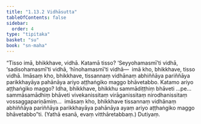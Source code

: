```yaml
---
title: "1.13.2 Vidhāsutta"
tableOfContents: false
sidebar:
  order: 4
type: "tipitaka"
basket: "su"
book: "sn-maha"
---
```



<DynamicBreadcrumb />

<Division number="162" book="sn-maha">

<Paragraph number="312" book="sn-maha">
“Tisso imā, bhikkhave, vidhā. Katamā tisso? ‘Seyyohamasmī’ti vidhā, ‘sadisohamasmī’ti vidhā, ‘hīnohamasmī’ti vidhā—  imā kho, bhikkhave, tisso vidhā. Imāsaṃ kho, bhikkhave, tissannaṃ vidhānaṃ abhiññāya pariññāya parikkhayāya pahānāya ariyo aṭṭhaṅgiko maggo bhāvetabbo. Katamo ariyo aṭṭhaṅgiko maggo? Idha, bhikkhave, bhikkhu sammādiṭṭhiṃ bhāveti …pe…  sammāsamādhiṃ bhāveti vivekanissitaṃ virāganissitaṃ nirodhanissitaṃ vossaggapariṇāmiṃ…  imāsaṃ kho, bhikkhave tissannaṃ vidhānaṃ abhiññāya pariññāya parikkhayāya pahānāya ayaṃ ariyo aṭṭhaṅgiko maggo bhāvetabbo”ti. (Yathā esanā, evaṃ vitthāretabbaṃ.)

</Paragraph>
</Division>

<Paragraph number="313" type="center" book="sn-maha">
Dutiyaṃ.
</Paragraph>